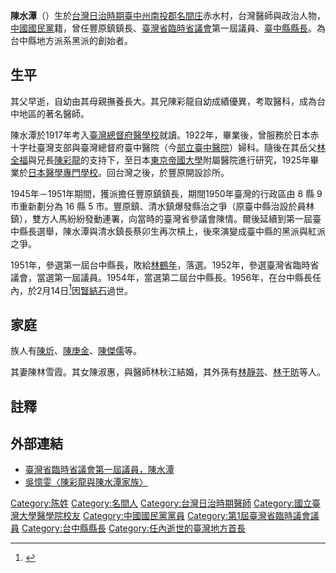 {{Infobox_officeholder
| image name = Tan Sui-tham.jpg
| image width =
| name =陳水潭
| now = 醫師與政治人物
| period = 
| sex = 男
| party = {{Kmt}}
| nationality = {{ROC}}
| Native place = 
| date of birth = 1897年11月7日
| place of birth = {{TWN-JPN}}[[臺中州|臺中州]][[南投郡|南投郡]][[名間庄|名間庄]]
| date of death = 1956年2月14日
| place of death = {{ROC-TW}}
| spouse =陳林雪霞
| relatives =兄 陳彩龍
| children =
| educate = 
*[[臺灣總督府醫學校|臺灣總督府醫學校]]
| past =
*豐原鎮鎮長（官派）1945年－1951年
*臺灣省臨時省議會第一屆議員
*[[File:Taichung_County_Emblem.svg|20px]]臺中縣第2屆縣長
}}
'''陳水潭'''（{{bd|1897年|11月7日|1956年|2月14日||}}）生於[[台灣日治時期|台灣日治時期]][[臺中州|臺中州]][[南投郡|南投郡]][[名間庄|名間庄]]赤水村，台灣醫師與政治人物，[[中國國民黨|中國國民黨]]籍，曾任豐原鎮鎮長、[[臺灣省臨時省議會|臺灣省臨時省議會]]第一屆議員、[[臺中縣縣長|臺中縣縣長]]。為台中縣地方派系黑派的創始者。

==生平==
其父早逝，自幼由其母親撫養長大。其兄陳彩龍自幼成績優異，考取醫科，成為台中地區的著名醫師。

陳水潭於1917年考入[[臺灣總督府醫學校|臺灣總督府醫學校]]就讀。1922年，畢業後，曾服務於日本赤十字社臺灣支部與臺灣總督府臺中醫院（今[[部立臺中醫院|部立臺中醫院]]）婦科。隨後在其岳父[[林全福|林全福]]與兄長[[陳彩龍|陳彩龍]]的支持下，至日本[[東京帝國大學|東京帝國大學]]附屬醫院進行研究，1925年畢業於[[日本醫學專門學校|日本醫學專門學校]]。回台灣之後，於豐原開設診所。

1945年－1951年期間，獲派擔任豐原鎮鎮長，期間1950年臺灣的行政區由 8 縣 9 市重新劃分為 16 縣 5 市。豐原鎮、清水鎮爆發縣治之爭（原臺中縣治設於員林鎮），雙方人馬紛紛發動連署，向當時的臺灣省參議會陳情。爾後延續到第一屆臺中縣長選舉，陳水潭與清水鎮長蔡卯生再次槓上，後來演變成臺中縣的黑派與紅派之爭。

1951年，參選第一屆台中縣長，敗給[[林鶴年_(霧峰林家)|林鶴年]]，落選。1952年，參選臺灣省臨時省議會，當選第一屆議員。1954年，當選第二屆台中縣長。1956年，在台中縣長任內，於2月14日<ref>{{cite dictionary|title=陳水潭|author=陳君愷|dictionary=線上台灣歷史辭典|year=2005|publisher=遠流出版事業/智慧藏學習科技}}</ref>因[[腎結石|腎結石]]過世。

==家庭==
族人有[[陳炘|陳炘]]、[[陳庚金|陳庚金]]、[[陳傑儒|陳傑儒]]等。

其妻陳林雪霞。其女陳淑惠，與醫師林秋江結婚，其外孫有[[林靜芸|林靜芸]]、[[林于昉|林于昉]]等人。

==註釋==
{{reflist}}

==外部連結==
*[http://www.tpa.gov.tw/big5/Councilor/Councilor_view.asp?id=326&cid=3&urlID=20 臺灣省臨時省議會第一屆議員，陳水潭] {{Wayback|url=http://www.tpa.gov.tw/big5/Councilor/Councilor_view.asp?id=326&cid=3&urlID=20 |date=20141113101011 }}
*[https://web.archive.org/web/20141113161809/http://www.th.gov.tw/epaper/view2.php?ID=36&AID=438 吳憶雯〈陳彩龍與陳水潭家族〉]

[[Category:陈姓|Category:陈姓]]
[[Category:名間人|Category:名間人]]
[[Category:台灣日治時期醫師|Category:台灣日治時期醫師]]
[[Category:國立臺灣大學醫學院校友|Category:國立臺灣大學醫學院校友]]
[[Category:中國國民黨黨員|Category:中國國民黨黨員]]
[[Category:第1屆臺灣省臨時議會議員|Category:第1屆臺灣省臨時議會議員]]
[[Category:台中縣縣長|Category:台中縣縣長]]
[[Category:任內逝世的臺灣地方首長|Category:任內逝世的臺灣地方首長]]